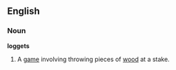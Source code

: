 ==English==

===Noun===
'''loggets'''

# A [[game]] involving throwing pieces of [[wood]] at a stake.